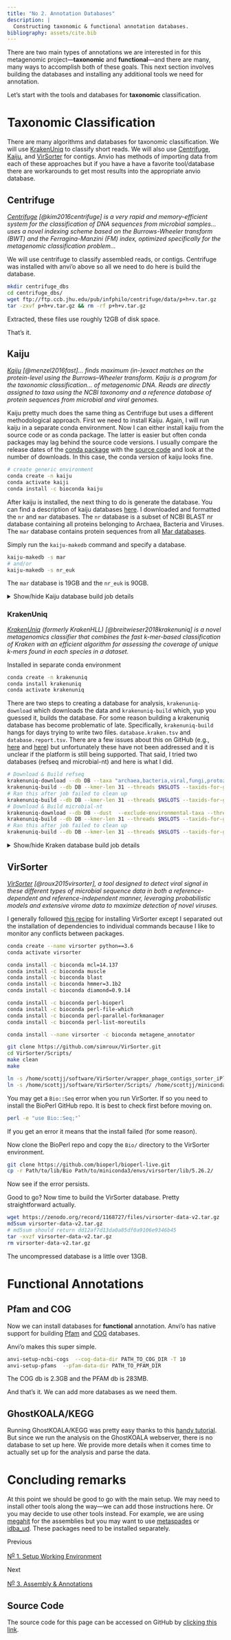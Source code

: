 ```yaml
---
title: "No 2. Annotation Databases"
description: |
  Constructing taxonomic & functional annotation databases.
bibliography: assets/cite.bib  
---
```


There are two main types of annotations we are interested in for this metagenomic project---**taxonomic** and **functional**---and there are many, many ways to accomplish both of these goals. This next section involves building the databases and installing any additional tools we need for annotation.

Let’s start with the tools and databases for **taxonomic** classification.

# Taxonomic Classification

There are many algorithms and databases for taxonomic classification. We will use [KrakenUniq](https://github.com/fbreitwieser/krakenuniq) to classify short reads. We will also use [Centrifuge](https://ccb.jhu.edu/software/centrifuge/), [Kaiju](https://github.com/bioinformatics-centre/kaiju), and [VirSorter](https://github.com/simroux/VirSorter) for contigs. Anvio has methods of importing data from each of these approaches but if you have a have a favorite tool/database there are workarounds to get most results into the appropriate anvio database.

## Centrifuge

*[Centrifuge](https://ccb.jhu.edu/software/centrifuge/) [@kim2016centrifuge] is a very rapid and memory-efficient system for the classification of DNA sequences from microbial samples...uses a novel indexing scheme based on the Burrows-Wheeler transform (BWT) and the Ferragina-Manzini (FM) index, optimized specifically for the metagenomic classification problem...*

We will use centrifuge to classify assembled reads, or contigs. Centrifuge was installed with anvi'o above so all we need to do here is build the database.


```bash
mkdir centrifuge_dbs
cd centrifuge_dbs/
wget ftp://ftp.ccb.jhu.edu/pub/infphilo/centrifuge/data/p+h+v.tar.gz
tar -zxvf p+h+v.tar.gz && rm -rf p+h+v.tar.gz
```

Extracted, these files use roughly 12GB of disk space.

That's it.

## Kaiju

*[Kaiju](https://github.com/bioinformatics-centre/kaiju) [@menzel2016fast]... finds maximum (in-)exact matches on the protein-level using the Burrows–Wheeler transform.* *Kaiju is a program for the taxonomic classification... of metagenomic DNA. Reads are directly assigned to taxa using the NCBI taxonomy and a reference database of protein sequences from microbial and viral genomes.*

Kaiju pretty much does the same thing as Centrifuge but uses a different methodological approach. First we need to install Kaiju. Again, I will run kaiju in a separate conda environment. Now I can either install kaiju from the source code or as conda package. The latter is easier but often conda packages may lag behind the source code versions. I usually compare the release dates of the [conda package](https://anaconda.org/bioconda/kaiju) with the [source code](https://github.com/bioinformatics-centre/kaiju) and look at the number of downloads. In this case, the conda version of kaiju looks fine.

```bash
# create generic environment
conda create -n kaiju
conda activate kaiji
conda install -c bioconda kaiju
```

After kaiju is installed, the next thing to do is generate the database. You can find a description of kaiju databases [here](https://github.com/bioinformatics-centre/kaiju#creating-the-reference-database-and-index). I downloaded and formatted the `nr` and `mar` databases. The `nr` database is a subset of NCBI BLAST nr database containing all proteins belonging to Archaea, Bacteria and Viruses. The `mar` database contains protein sequences from all [Mar databases](https://mmp.sfb.uit.no/).

Simply run the `kaiju-makedb` command and specify a database.

```bash
kaiju-makedb -s mar
# and/or
kaiju-makedb -s nr_euk
```

The `mar` database is 19GB and the `nr_euk` is 90GB.

<details markdown="1"><summary>Show/hide Kaiju database build job details</summary>
<pre><code>
# /bin/sh
# ----------------Parameters---------------------- #
#$ -S /bin/sh
#$ -pe mthread 2
#$ -q mThM.q
#$ -l mres=200G,h_data=100G,h_vmem=100G,himem
#$ -cwd
#$ -j y
#$ -N makeDB_e2
#$ -o makeDB_e2_2.log
# ----------------Your Commands------------------- #
#
echo + `date` job $JOB_NAME started in $QUEUE with jobID=$JOB_ID on $HOSTNAME
echo + NSLOTS = $NSLOTS
#
# ----------------THIS Activate the conda anvio support, not anvio -------------- #
#
export PATH=/home/scottjj/miniconda3/bin:$PATH
source activate anvio-master
#
which kaiju-makedb
gcc --version
which perl
#
# ----------------For nr_euk db -------------- #
kaiju-makedb -h
kaiju-makedb -s nr_euk
#
# ----------------For mar db -------------- #
kaiju-makedb -h
kaiju-makedb -s mar
#
echo = `date` job $JOB_NAME done
</code></pre>
</details>

### KrakenUniq

*[KrakenUniq](https://github.com/fbreitwieser/krakenuniq) (formerly KrakenHLL) [@breitwieser2018krakenuniq] is a novel metagenomics classifier that combines the fast k-mer-based classification of Kraken with an efficient algorithm for assessing the coverage of unique k-mers found in each species in a dataset.*

Installed in separate conda environment

```bash
conda create -n krakenuniq
conda install krakenuniq
conda activate krakenuniq
```

There are two steps to creating a database for analysis, `krakenuniq-download` which downloads the data and `krakenuniq-build` which, yup you guessed it, builds the database. For some reason building a krakenuniq database has become problematic of late. Specifically, `krakenuniq-build` hangs for days trying to write two files. `database.kraken.tsv` and `database.report.tsv`. There are a few issues about this on GitHub (e.g., [here](https://github.com/fbreitwieser/krakenuniq/issues/38) and [here](https://github.com/fbreitwieser/krakenuniq/issues/56)) but unfortunately these have not been addressed and it is unclear if the platform is still being supported. That said, I tried two databases (refseq and microbial-nt) and here is what I did.

```bash
# Download & Build refseq
krakenuniq-download --db DB --taxa "archaea,bacteria,viral,fungi,protozoa" --dust --exclude-environmental-taxa refseq/bacteria refseq/archaea refseq/fungi refseq/protozoa refseq/viral/Any viral-neighbors --threads $NSLOTS
krakenuniq-build --db DB --kmer-len 31 --threads $NSLOTS --taxids-for-genomes --taxids-for-sequences --jellyfish-hash-size 10000M --max-db-size 300
# Ran this after job failed to clean up
krakenuniq-build --db DB --kmer-len 31 --threads $NSLOTS --taxids-for-genomes --taxids-for-sequences --clean
# Download & Build microbial-nt
krakenuniq-download --db DB --dust  --exclude-environmental-taxa --threads $NSLOTS microbial-nt
krakenuniq-build --db DB --kmer-len 31 --threads $NSLOTS --taxids-for-genomes --taxids-for-sequences
# Ran this after job failed to clean up
krakenuniq-build --db DB --kmer-len 31 --threads $NSLOTS --taxids-for-genomes --taxids-for-sequences --clean
```

<details markdown="1"><summary>Show/hide Kraken database build job details</summary>
<pre><code>
# /bin/sh
# ----------------Parameters---------------------- #
#$ -S /bin/sh
#$ -pe mthread 3
#$ -q mThM.q
#$ -l mres=450G,h_data=150G,h_vmem=150G,himem
#$ -cwd
#$ -j y
#$ -N job_00_build_kraken_db3
#$ -o job_00_build_kraken_db5.job
#
# ----------------Modules------------------------- #
module load bioinformatics/blast
#
# ----------------Load Envs------------------- #
#
echo + `date` job $JOB_NAME started in $QUEUE with jobID=$JOB_ID on $HOSTNAME
echo + NSLOTS = $NSLOTS
#
# ----------------Activate Kraken-------------- #
#
export PATH=/home/scottjj/miniconda3/bin:$PATH
source activate krakenuniq
#
# ----------------For refseq DB -------------- #
krakenuniq-download --db DB --taxa "archaea,bacteria,viral,fungi,protozoa" --dust --exclude-environmental-taxa refseq/bacteria refseq/archaea refseq/fungi refseq/protozoa refseq/viral/Any viral-neighbors --threads $NSLOTS
krakenuniq-build --db DB --kmer-len 31 --threads $NSLOTS --taxids-for-genomes --taxids-for-sequences --jellyfish-hash-size 10000M --max-db-size 300
# ----------------RUN after job fails -------------- #
#krakenuniq-build --db DB --kmer-len 31 --threads $NSLOTS --taxids-for-genomes --taxids-for-sequences --clean
#
# ----------------For refseq DB -------------- #
krakenuniq-download --db DB --dust  --exclude-environmental-taxa --threads $NSLOTS microbial-nt
krakenuniq-build --db DB --kmer-len 31 --threads $NSLOTS --taxids-for-genomes --taxids-for-sequences
# ----------------RUN after job fails -------------- #
krakenuniq-build --db DB --kmer-len 31 --threads $NSLOTS --taxids-for-genomes --taxids-for-sequences --clean
#
echo = `date` job $JOB_NAME done
</code></pre>
</details>

## VirSorter

*[VirSorter](https://github.com/simroux/VirSorter) [@roux2015virsorter], a tool designed to detect viral signal in these different types of microbial sequence data in both a reference-dependent and reference-independent manner, leveraging probabilistic models and extensive virome data to maximize detection of novel viruses.*

I generally followed [this recipe](https://github.com/simroux/VirSorter) for installing VirSorter except I separated out the installation of dependencies to individual commands because I like to monitor any conflicts between packages.

```bash
conda create --name virsorter python==3.6
conda activate virsorter

conda install -c bioconda mcl=14.137
conda install -c bioconda muscle
conda install -c bioconda blast
conda install -c bioconda hmmer=3.1b2
conda install -c bioconda diamond=0.9.14

conda install -c bioconda perl-bioperl
conda install -c bioconda perl-file-which
conda install -c bioconda perl-parallel-forkmanager
conda install -c bioconda perl-list-moreutils

conda install --name virsorter -c bioconda metagene_annotator

git clone https://github.com/simroux/VirSorter.git
cd VirSorter/Scripts/
make clean
make

ln -s /home/scottjj/software/VirSorter/wrapper_phage_contigs_sorter_iPlant.pl /home/scottjj/miniconda3/envs/virsorter/bin/
ln -s /home/scottjj/software/VirSorter/Scripts/ /home/scottjj/miniconda3/envs/virsorter/bin/
```

You may get a `Bio::Seq` error when you run VirSorter. If so you need to install the BioPerl GitHub repo. It is best to check first before moving on.

```bash
perl -e "use Bio::Seq;"`
```

If you get an error it means that the install failed (for some reason).

Now  clone the BioPerl repo and copy the `Bio/` directory to the VirSorter environment.


```bash
git clone https://github.com/bioperl/bioperl-live.git
cp -r Path/to/lib/Bio Path/to/miniconda3/envs/virsorter/lib/5.26.2/
```

Now see if the error persists.

Good to go? Now time to build the VirSorter database. Pretty straightforward actually.

```bash
wget https://zenodo.org/record/1168727/files/virsorter-data-v2.tar.gz
md5sum virsorter-data-v2.tar.gz
# md5sum should return dd12af7d13da0a85df0a9106e9346b45
tar -xvzf virsorter-data-v2.tar.gz
rm virsorter-data-v2.tar.gz
```

The uncompressed database is a little over 13GB.

# Functional Annotations

## Pfam and COG

Now we can install databases for **functional** annotation. Anvi'o has native support for building [Pfam](https://pfam.xfam.org/) and [COG](https://www.ncbi.nlm.nih.gov/COG/) databases.

Anvi'o makes this super simple.

```bash
anvi-setup-ncbi-cogs  --cog-data-dir PATH_TO_COG_DIR -T 10
anvi-setup-pfams  --pfam-data-dir PATH_TO_PFAM_DIR
```

The COG db is 2.3GB and the PFAM db is 283MB.

And that’s it. We can add more databases as we need them.

## GhostKOALA/KEGG

Running GhostKOALA/KEGG  was pretty easy thanks to this [handy tutorial](http://merenlab.org/2018/01/17/importing-ghostkoala-annotations/). But since we run the analysis on the GhostKOALA webserver, there is no database to set up here. We provide more details when it comes time to actually set up for the analysis and parse the data.

# Concluding remarks

At this point we should be good to go with the main setup. We may need to install other tools along the way---we can add those instructions here. Or you may decide to use other tools instead. For example, we are using [megahit](https://github.com/voutcn/megahit) for the assemblies but you may want to use [metaspades](https://github.com/ablab/spades) or [idba_ud](https://github.com/loneknightpy/idba). These packages need to be installed separately.


<div class="post-nav">
<div class="post-nav-item">
<div class="meta-nav">Previous</div>
<a href="mg-setup.html" rel="next">N<sup><u>o</u></sup> 1. Setup Working Environment</a>
</div>
</div>

<div class="post-nav">
<div class="post-nav-item">
<div class="meta-nav">Next</div>
<a href="mg-workflow-1.html" rel="prev">N<sup><u>o</u></sup> 3. Assembly & Annotations</a>
</div>
</div>

## Source Code {.appendix}

The source code for this page can be accessed on GitHub by [clicking this link](https://github.com/hypocolypse/web/blob/master/mg-databases.Rmd).
